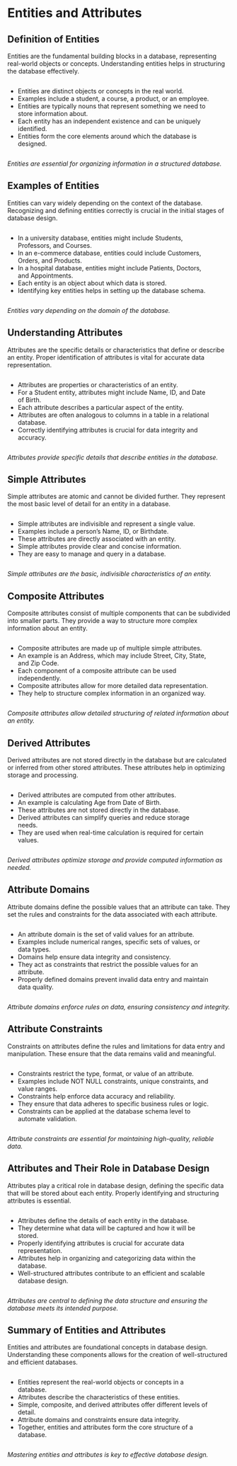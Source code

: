 
# Entities and Attributes



## Definition of Entities

Entities are the fundamental building blocks in a database, representing real-world objects or concepts. Understanding entities helps in structuring the database effectively.

:::: {.columns}
::: {.column width=95%}

- Entities are distinct objects or concepts in the real world.
- Examples include a student, a course, a product, or an employee.
- Entities are typically nouns that represent something we need to store information about.
- Each entity has an independent existence and can be uniquely identified.
- Entities form the core elements around which the database is designed.
:::
::: {.column width=5%}

:::
::::

*Entities are essential for organizing information in a structured database.*




## Examples of Entities

Entities can vary widely depending on the context of the database. Recognizing and defining entities correctly is crucial in the initial stages of database design.

:::: {.columns}
::: {.column width=95%}

- In a university database, entities might include Students, Professors, and Courses.
- In an e-commerce database, entities could include Customers, Orders, and Products.
- In a hospital database, entities might include Patients, Doctors, and Appointments.
- Each entity is an object about which data is stored.
- Identifying key entities helps in setting up the database schema.
:::
::: {.column width=5%}

:::
::::

*Entities vary depending on the domain of the database.*




## Understanding Attributes

Attributes are the specific details or characteristics that define or describe an entity. Proper identification of attributes is vital for accurate data representation.

:::: {.columns}
::: {.column width=95%}

- Attributes are properties or characteristics of an entity.
- For a Student entity, attributes might include Name, ID, and Date of Birth.
- Each attribute describes a particular aspect of the entity.
- Attributes are often analogous to columns in a table in a relational database.
- Correctly identifying attributes is crucial for data integrity and accuracy.
:::
::: {.column width=5%}

:::
::::

*Attributes provide specific details that describe entities in the database.*




## Simple Attributes

Simple attributes are atomic and cannot be divided further. They represent the most basic level of detail for an entity in a database.

:::: {.columns}
::: {.column width=95%}

- Simple attributes are indivisible and represent a single value.
- Examples include a person's Name, ID, or Birthdate.
- These attributes are directly associated with an entity.
- Simple attributes provide clear and concise information.
- They are easy to manage and query in a database.
:::
::: {.column width=5%}

:::
::::

*Simple attributes are the basic, indivisible characteristics of an entity.*




## Composite Attributes

Composite attributes consist of multiple components that can be subdivided into smaller parts. They provide a way to structure more complex information about an entity.

:::: {.columns}
::: {.column width=95%}

- Composite attributes are made up of multiple simple attributes.
- An example is an Address, which may include Street, City, State, and Zip Code.
- Each component of a composite attribute can be used independently.
- Composite attributes allow for more detailed data representation.
- They help to structure complex information in an organized way.
:::
::: {.column width=5%}

:::
::::

*Composite attributes allow detailed structuring of related information about an entity.*




## Derived Attributes

Derived attributes are not stored directly in the database but are calculated or inferred from other stored attributes. These attributes help in optimizing storage and processing.

:::: {.columns}
::: {.column width=95%}

- Derived attributes are computed from other attributes.
- An example is calculating Age from Date of Birth.
- These attributes are not stored directly in the database.
- Derived attributes can simplify queries and reduce storage needs.
- They are used when real-time calculation is required for certain values.
:::
::: {.column width=5%}

:::
::::

*Derived attributes optimize storage and provide computed information as needed.*




## Attribute Domains

Attribute domains define the possible values that an attribute can take. They set the rules and constraints for the data associated with each attribute.

:::: {.columns}
::: {.column width=95%}

- An attribute domain is the set of valid values for an attribute.
- Examples include numerical ranges, specific sets of values, or data types.
- Domains help ensure data integrity and consistency.
- They act as constraints that restrict the possible values for an attribute.
- Properly defined domains prevent invalid data entry and maintain data quality.
:::
::: {.column width=5%}

:::
::::

*Attribute domains enforce rules on data, ensuring consistency and integrity.*




## Attribute Constraints

Constraints on attributes define the rules and limitations for data entry and manipulation. These ensure that the data remains valid and meaningful.

:::: {.columns}
::: {.column width=95%}

- Constraints restrict the type, format, or value of an attribute.
- Examples include NOT NULL constraints, unique constraints, and value ranges.
- Constraints help enforce data accuracy and reliability.
- They ensure that data adheres to specific business rules or logic.
- Constraints can be applied at the database schema level to automate validation.
:::
::: {.column width=5%}

:::
::::

*Attribute constraints are essential for maintaining high-quality, reliable data.*




## Attributes and Their Role in Database Design

Attributes play a critical role in database design, defining the specific data that will be stored about each entity. Properly identifying and structuring attributes is essential.

:::: {.columns}
::: {.column width=95%}

- Attributes define the details of each entity in the database.
- They determine what data will be captured and how it will be stored.
- Properly identifying attributes is crucial for accurate data representation.
- Attributes help in organizing and categorizing data within the database.
- Well-structured attributes contribute to an efficient and scalable database design.
:::
::: {.column width=5%}

:::
::::

*Attributes are central to defining the data structure and ensuring the database meets its intended purpose.*




## Summary of Entities and Attributes

Entities and attributes are foundational concepts in database design. Understanding these components allows for the creation of well-structured and efficient databases.

:::: {.columns}
::: {.column width=95%}

- Entities represent the real-world objects or concepts in a database.
- Attributes describe the characteristics of these entities.
- Simple, composite, and derived attributes offer different levels of detail.
- Attribute domains and constraints ensure data integrity.
- Together, entities and attributes form the core structure of a database.
:::
::: {.column width=5%}

:::
::::

*Mastering entities and attributes is key to effective database design.*




